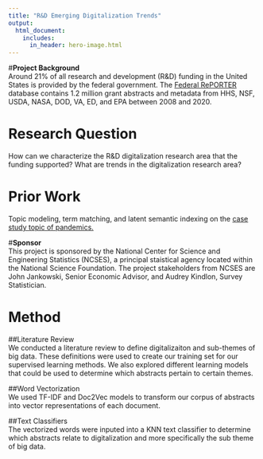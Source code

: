```yaml
---
title: "R&D Emerging Digitalization Trends"
output:
  html_document:
    includes:
      in_header: hero-image.html
---
```


#**Project Background**  
Around 21% of all research and development (R&D) funding in the United States is provided by the federal government. The [Federal RePORTER](https://wayback.archive-it.org/18816/20220223125200/https:/federalreporter.nih.gov/FileDownload) database contains 1.2 million grant abstracts and metadata from HHS, NSF, USDA, NASA, DOD, VA, ED, and EPA between 2008 and 2020.

# **Research Question**
How can we characterize the R&D digitalization research area that the funding supported? What are trends in the digitalization research area?

# **Prior Work**
Topic modeling, term matching, and latent semantic indexing on the [case study topic of pandemics.](https://github.com/uva-bi-sdad/publicrd/tree/master/src/Paper/05_case_studies)  

#**Sponsor**  
This project is sponsored by the National Center for Science and Engineering Statistics (NCSES), a principal staistical agency located within the National Science Foundation. The project stakeholders from NCSES are John Jankowski, Senior Economic Advisor, and Audrey Kindlon, Survey Statistician.


# **Method**  
##Literature Review   
We conducted a literature review to define digitalizaiton and sub-themes of big data. These definitions were used to create our training set for our supervised learning methods. We also explored different learning models that could be used to determine which abstracts pertain to certain themes.  


##Word Vectorization  
We used TF-IDF and Doc2Vec models to transform our corpus of abstracts into vector representations of each document.   


##Text Classifiers  
The vectorized words were inputed into a KNN text classifier to determine which abstracts relate to digitalization and more specifically the sub theme of big data.

  
 






<!-- Here's how you make a list: -->

<!-- *Tips for making figures look good:* -->

<!-- - Make text sizes BIG -->
<!-- - Stick to the same colors -->
<!-- - Decide to add titles, captions, etc in the figures OR add on the website for all figures -->

